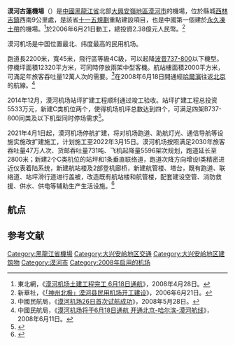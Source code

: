 {{Infobox airport
| name = 漠河古莲机场
| logo =
| photo =
| type = 民用
| owner = 黑龙江省机场管理集团有限公司
| run by = [[首都机场集团|首都机场集团公司]]
| opened = 2008年6月10日
| city-served = {{CHN}}[[黑龙江省|黑龙江省]][[漠河|漠河]]
| distance_to_city = 9.3公里
| elevation-m= 565.1<!--/1854英尺-->
| IATA = OHE
| ICAO = ZYMH
| coordinates={{coord|52|55|01|N|122|25|23|E|type:airport}}
| pushpin_map    = China Heilongjiang
| pushpin_mapsize = 250
| pushpin_label   = OHE
| pushpin_map_caption = 在中國黑龍江省的位置
| runway1_heading = 15/33
| runway1_feet = 7,218
| runway1_meter = 2,200
| runway1_surface = 混凝土
| website =
}}

'''漠河古蓮機場'''（{{airport codes|OHE|ZYMH}}）是[[中國|中國]][[黑龍江省|黑龍江省]]北部[[大興安嶺地區|大興安嶺地區]][[漠河市|漠河市]]的機場，位於縣城[[西林吉鎮|西林吉鎮]]西南9公里處，是該省[[十一五規劃|十一五規劃]]重點建設項目，也是中國第一個建於[[凍土|永久凍土帶]]的機場。<ref>東北網，《[http://chinaneast.gov.cn/dbtk/2008-04/28/content_13109268.htm 漠河机场土建工程完工 6月18日通航]{{dead link|date=2018年3月 |bot=InternetArchiveBot |fix-attempted=yes }}》，2008年4月28日。</ref>於2006年6月21日動工，總投資2.38億元人民幣。<ref>新華社，《[http://news.xinhuanet.com/newscenter/2006-06/21/content_4728319.htm 「神州北极」漠河县民用机场开工建设]》，2006年6月21日。</ref>

漠河机场是中国位置最北、纬度最高的民用机场。

跑道長2200米，寬45米，飛行區等級4C級，可以起降[[波音737|波音737-800]]以下機型。停機坪面積12320平方米，可同時停放兩架中型客機。航站樓面積2000平方米，可滿足年旅客吞吐量12萬人次的需要。<ref>中國民航局，《[http://www.caac.gov.cn/A3/200805/t20080528_15627.html 漠河机场26日首次试航成功]{{dead link|date=2018年3月 |bot=InternetArchiveBot |fix-attempted=yes }}》，2008年5月28日。</ref>在2008年6月18日開通經[[哈爾濱|哈爾濱]]往返[[北京|北京]]的航線。<ref name="flight">中國民航局，《[http://www.hljjt.gov.cn/jiaotongxinxi/shengneixinxi/document.2008-06-12.2219684116 漠河机场将于6月18日通航 开通北京-哈尔滨-漠河航线]{{dead link|date=2018年3月 |bot=InternetArchiveBot |fix-attempted=yes }}》，2008年6月11日。</ref>

2014年12月，漠河机场站坪扩建工程顺利通过竣工验收。站坪扩建工程总投资5533万元，新建C类机位两个，使得机场机坪总数达到四个，可满足四架B737-800同类及以下机型同时停场需求<ref>{{Cite web |url=http://news.carnoc.com/list/301/301186.html |title=漠河机场站坪扩建工程顺利通过竣工验收 |access-date=2014-12-09 |archive-date=2019-06-10 |archive-url=https://web.archive.org/web/20190610183013/http://news.carnoc.com/list/301/301186.html |dead-url=no }}</ref>。

2021年4月1日起，漠河机场停航扩建，将对机场跑道、助航灯光、通信导航等设施实施改扩建施工，计划施工至2022年3月15日。漠河机场按照满足2030年旅客吞吐量47万人次、货邮吞吐量731吨、飞机起降量5596架次规划，跑道延长至2800米；新建2个C类机位的站坪和1条垂直联络道，跑道次降方向增设I类精密进近仪表着陆系统，新建航站楼及2部登机廊桥，新建航管楼、塔台，既有跑道、联络道、站坪滑行道进行盖被，改造既有航站楼和航管楼，配套建设空管、消防救援、供水、供电等辅助生产生活设施。<ref>{{cite web |author1=中国民航网 |title=漠河古莲机场将实施改扩建施工 自4月1日起关闭-中国民航网 |url=http://www.caacnews.com.cn/1/5/202103/t20210326_1321728.html |website=www.caacnews.com.cn |accessdate=2021-03-28}}</ref>

==航点==
{{airport-dest-list
| {{flagicon|PRC}} [[中国南方航空|中国南方航空]]（CZ）| [[哈尔滨太平国际机场|哈尔滨]]、[[北京首都国际机场|北京/首都]]（经哈尔滨）、[[深圳宝安国际机场|深圳]]（经哈尔滨）
| {{flagicon|PRC}} [[幸福航空|幸福航空]]（JR）| [[黑河机场|黑河]]、[[大興安嶺鄂倫春机场|大興安嶺]]、[[哈尔滨太平国际机场|哈尔滨]]（经黑河、大興安嶺）
}}

==参考文献==
{{reflist}}

{{中华人民共和国机场}}

[[Category:黑龍江省機場|Category:黑龍江省機場]]
[[Category:大兴安岭地区交通|Category:大兴安岭地区交通]]
[[Category:大兴安岭地区建筑物|Category:大兴安岭地区建筑物]]
[[Category:漠河市|Category:漠河市]]
[[Category:2008年启用的机场|Category:2008年启用的机场]]